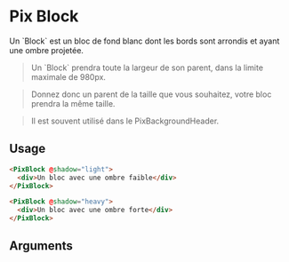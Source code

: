 
<Meta title="Layout/Block" component="PixBlock" argTypes={stories.argTypes} />

# Pix Block

Un \`Block\` est un bloc de fond blanc dont les bords sont arrondis et ayant une ombre projetée.

> Un \`Block\` prendra toute la largeur de son parent, dans la limite maximale de 980px.

> Donnez donc un parent de la taille que vous souhaitez, votre bloc prendra la même taille.

> Il est souvent utilisé dans le PixBackgroundHeader.

<Canvas>
  <Story name="Block" story={stories.block} height={60} />
</Canvas>

## Usage

```html
<PixBlock @shadow="light">
  <div>Un bloc avec une ombre faible</div>
</PixBlock>

<PixBlock @shadow="heavy">
  <div>Un bloc avec une ombre forte</div>
</PixBlock>
```

## Arguments

<ArgsTable story="Block" />
